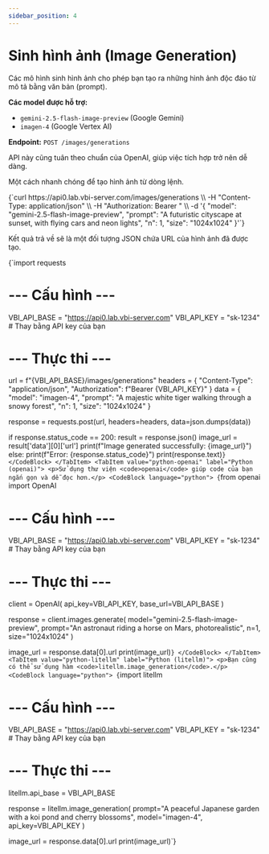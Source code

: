 ```yaml
---
sidebar_position: 4
---
```


# Sinh hình ảnh (Image Generation)


Các mô hình sinh hình ảnh cho phép bạn tạo ra những hình ảnh độc đáo từ mô tả bằng văn bản (prompt).

**Các model được hỗ trợ:**
- `gemini-2.5-flash-image-preview` (Google Gemini)
- `imagen-4` (Google Vertex AI)

**Endpoint:** `POST /images/generations`

API này cũng tuân theo chuẩn của OpenAI, giúp việc tích hợp trở nên dễ dàng.

<Tabs>
  <TabItem value="curl" label="curl">
    <p>Một cách nhanh chóng để tạo hình ảnh từ dòng lệnh.</p>
    <CodeBlock language="bash">
    {`curl https://api0.lab.vbi-server.com/images/generations \\
  -H "Content-Type: application/json" \\
  -H "Authorization: Bearer <your_api_key>" \\
  -d '{
    "model": "gemini-2.5-flash-image-preview",
    "prompt": "A futuristic cityscape at sunset, with flying cars and neon lights",
    "n": 1,
    "size": "1024x1024"
  }'`}
    </CodeBlock>
    <p>Kết quả trả về sẽ là một đối tượng JSON chứa URL của hình ảnh đã được tạo.</p>
  </TabItem>
  <TabItem value="python-requests" label="Python (requests)">
    <CodeBlock language="python">
    {`import requests

# --- Cấu hình ---
VBI_API_BASE = "https://api0.lab.vbi-server.com"
VBI_API_KEY = "sk-1234" # Thay bằng API key của bạn

# --- Thực thi ---
url = f"{VBI_API_BASE}/images/generations"
headers = {
    "Content-Type": "application/json",
    "Authorization": f"Bearer {VBI_API_KEY}"
}
data = {
    "model": "imagen-4",
    "prompt": "A majestic white tiger walking through a snowy forest",
    "n": 1,
    "size": "1024x1024"
}

response = requests.post(url, headers=headers, data=json.dumps(data))

if response.status_code == 200:
    result = response.json()
    image_url = result['data'][0]['url']
    print(f"Image generated successfully: {image_url}")
else:
    print(f"Error: {response.status_code}")
    print(response.text)`}
    </CodeBlock>
  </TabItem>
  <TabItem value="python-openai" label="Python (openai)">
    <p>Sử dụng thư viện <code>openai</code> giúp code của bạn ngắn gọn và dễ đọc hơn.</p>
    <CodeBlock language="python">
    {`from openai import OpenAI

# --- Cấu hình ---
VBI_API_BASE = "https://api0.lab.vbi-server.com"
VBI_API_KEY = "sk-1234" # Thay bằng API key của bạn

# --- Thực thi ---
client = OpenAI(
    api_key=VBI_API_KEY,
    base_url=VBI_API_BASE
)

response = client.images.generate(
    model="gemini-2.5-flash-image-preview",
    prompt="An astronaut riding a horse on Mars, photorealistic",
    n=1,
    size="1024x1024"
)

image_url = response.data[0].url
print(image_url)`}
    </CodeBlock>
  </TabItem>
  <TabItem value="python-litellm" label="Python (litellm)">
    <p>Bạn cũng có thể sử dụng hàm <code>litellm.image_generation</code>.</p>
    <CodeBlock language="python">
    {`import litellm

# --- Cấu hình ---
VBI_API_BASE = "https://api0.lab.vbi-server.com"
VBI_API_KEY = "sk-1234" # Thay bằng API key của bạn

# --- Thực thi ---
litellm.api_base = VBI_API_BASE

response = litellm.image_generation(
    prompt="A peaceful Japanese garden with a koi pond and cherry blossoms",
    model="imagen-4",
    api_key=VBI_API_KEY
)

image_url = response.data[0].url
print(image_url)`}
    </CodeBlock>
  </TabItem>
</Tabs>
